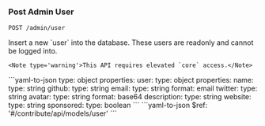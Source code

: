 ### Post Admin User

```
POST /admin/user
```

<Tabs>
  <Tab title='Description'>
    Insert a new `user` into the database. These users are readonly and cannot be logged into.

    <Note type='warning'>This API requires elevated `core` access.</Note>
  </Tab>
  <Tab title='Request'>
    ```yaml-to-json
    type: object
    properties:
      user:
        type: object
        properties:
          name:
            type: string
          github:
            type: string
          email:
            type: string
            format: email
          twitter:
            type: string
          avatar:
            type: string
            format: base64
          description:
            type: string
          website:
            type: string
          sponsored:
            type: boolean
    ```
  </Tab>
  <Tab title='Response'>
    ```yaml-to-json
    $ref: '#/contribute/api/models/user'
    ```
  </Tab>
</Tabs>